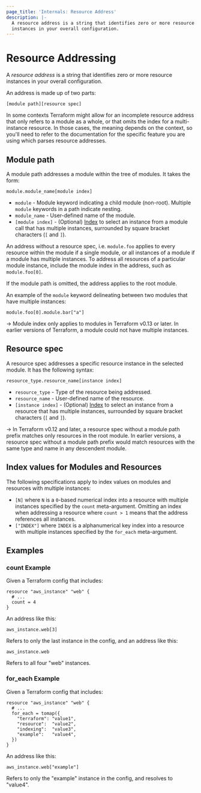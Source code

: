```yaml
---
page_title: 'Internals: Resource Address'
description: |-
  A resource address is a string that identifies zero or more resource
  instances in your overall configuration.
---
```


# Resource Addressing

A _resource address_ is a string that identifies zero or more resource
instances in your overall configuration.

An address is made up of two parts:

```
[module path][resource spec]
```

In some contexts Terraform might allow for an incomplete resource address that
only refers to a module as a whole, or that omits the index for a
multi-instance resource. In those cases, the meaning depends on the context,
so you'll need to refer to the documentation for the specific feature you
are using which parses resource addresses.

## Module path

A module path addresses a module within the tree of modules. It takes the form:

```
module.module_name[module index]
```

- `module` - Module keyword indicating a child module (non-root). Multiple `module`
  keywords in a path indicate nesting.
- `module_name` - User-defined name of the module.
- `[module index]` - (Optional) [Index](#index-values-for-modules-and-resources)
  to select an instance from a module call that has multiple instances,
  surrounded by square bracket characters (`[` and `]`).

An address without a resource spec, i.e. `module.foo` applies to every resource within
the module if a single module, or all instances of a module if a module has multiple instances.
To address all resources of a particular module instance, include the module index in the address,
such as `module.foo[0]`.

If the module path is omitted, the address applies to the root module.

An example of the `module` keyword delineating between two modules that have multiple instances:

```
module.foo[0].module.bar["a"]
```

-> Module index only applies to modules in Terraform v0.13 or later. In earlier
versions of Terraform, a module could not have multiple instances.

## Resource spec

A resource spec addresses a specific resource instance in the selected module.
It has the following syntax:

```
resource_type.resource_name[instance index]
```

- `resource_type` - Type of the resource being addressed.
- `resource_name` - User-defined name of the resource.
- `[instance index]` - (Optional) [Index](#index-values-for-modules-and-resources)
  to select an instance from a resource that has multiple instances,
  surrounded by square bracket characters (`[` and `]`).

-> In Terraform v0.12 and later, a resource spec without a module path prefix
matches only resources in the root module. In earlier versions, a resource spec
without a module path prefix would match resources with the same type and name
in any descendent module.

## Index values for Modules and Resources

The following specifications apply to index values on modules and resources with multiple instances:

- `[N]` where `N` is a `0`-based numerical index into a resource with multiple
  instances specified by the `count` meta-argument. Omitting an index when
  addressing a resource where `count > 1` means that the address references
  all instances.
- `["INDEX"]` where `INDEX` is a alphanumerical key index into a resource with
  multiple instances specified by the `for_each` meta-argument.

## Examples

### count Example

Given a Terraform config that includes:

```hcl
resource "aws_instance" "web" {
  # ...
  count = 4
}
```

An address like this:

```
aws_instance.web[3]
```

Refers to only the last instance in the config, and an address like this:

```
aws_instance.web
```

Refers to all four "web" instances.

### for_each Example

Given a Terraform config that includes:

```hcl
resource "aws_instance" "web" {
  # ...
  for_each = tomap({
    "terraform": "value1",
    "resource":  "value2",
    "indexing":  "value3",
    "example":   "value4",
  })
}
```

An address like this:

```
aws_instance.web["example"]
```

Refers to only the "example" instance in the config, and resolves to "value4".
